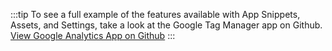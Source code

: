 :::tip
To see a full example of the features available with App Snippets, Assets, and Settings, take a look at the Google Tag Manager app on Github.
[View Google Analytics App on Github](https://github.com/29next/google-analytics-4)
:::

